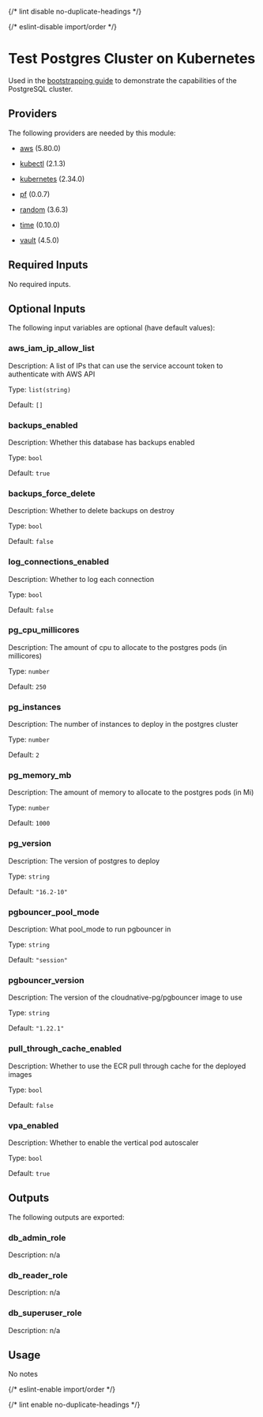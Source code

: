 
{/* lint disable no-duplicate-headings */}

{/* eslint-disable import/order */}

<ModuleHeader name="test_kube_pg_cluster" sourceHref="https://github.com/Panfactum/stack/tree/__PANFACTUM_VERSION_STABLE_25_04__/packages/infrastructure/test_kube_pg_cluster" status="stable" type="direct" />

# Test Postgres Cluster on Kubernetes

Used in the [bootstrapping guide](/docs/stable-25-04/guides/bootstrapping/databases) to demonstrate the capabilities of the PostgreSQL cluster.

## Providers

The following providers are needed by this module:

* [aws](https://registry.terraform.io/providers/hashicorp/aws/5.80.0/docs) (5.80.0)

* [kubectl](https://registry.terraform.io/providers/alekc/kubectl/2.1.3/docs) (2.1.3)

* [kubernetes](https://registry.terraform.io/providers/hashicorp/kubernetes/2.34.0/docs) (2.34.0)

* [pf](https://registry.terraform.io/providers/panfactum/pf/0.0.7/docs) (0.0.7)

* [random](https://registry.terraform.io/providers/hashicorp/random/3.6.3/docs) (3.6.3)

* [time](https://registry.terraform.io/providers/hashicorp/time/0.10.0/docs) (0.10.0)

* [vault](https://registry.terraform.io/providers/hashicorp/vault/4.5.0/docs) (4.5.0)

## Required Inputs

No required inputs.

## Optional Inputs

The following input variables are optional (have default values):

### aws\_iam\_ip\_allow\_list

Description: A list of IPs that can use the service account token to authenticate with AWS API

Type: `list(string)`

Default: `[]`

### backups\_enabled

Description: Whether this database has backups enabled

Type: `bool`

Default: `true`

### backups\_force\_delete

Description: Whether to delete backups on destroy

Type: `bool`

Default: `false`

### log\_connections\_enabled

Description: Whether to log each connection

Type: `bool`

Default: `false`

### pg\_cpu\_millicores

Description: The amount of cpu to allocate to the postgres pods (in millicores)

Type: `number`

Default: `250`

### pg\_instances

Description: The number of instances to deploy in the postgres cluster

Type: `number`

Default: `2`

### pg\_memory\_mb

Description: The amount of memory to allocate to the postgres pods (in Mi)

Type: `number`

Default: `1000`

### pg\_version

Description: The version of postgres to deploy

Type: `string`

Default: `"16.2-10"`

### pgbouncer\_pool\_mode

Description: What pool\_mode to run pgbouncer in

Type: `string`

Default: `"session"`

### pgbouncer\_version

Description: The version of the cloudnative-pg/pgbouncer image to use

Type: `string`

Default: `"1.22.1"`

### pull\_through\_cache\_enabled

Description: Whether to use the ECR pull through cache for the deployed images

Type: `bool`

Default: `false`

### vpa\_enabled

Description: Whether to enable the vertical pod autoscaler

Type: `bool`

Default: `true`

## Outputs

The following outputs are exported:

### db\_admin\_role

Description: n/a

### db\_reader\_role

Description: n/a

### db\_superuser\_role

Description: n/a

## Usage

No notes

{/* eslint-enable import/order */}

{/* lint enable no-duplicate-headings */}
